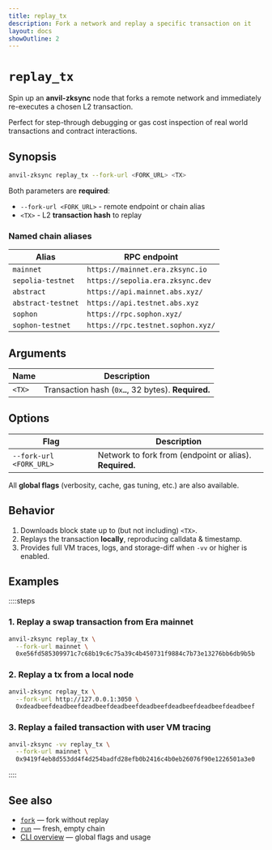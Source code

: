 ```yaml
---
title: replay_tx
description: Fork a network and replay a specific transaction on it
layout: docs
showOutline: 2
---
```


# `replay_tx`

Spin up an **anvil-zksync** node that forks a remote network and immediately re-executes a chosen L2
transaction.

Perfect for step-through debugging or gas cost inspection of real world transactions and contract
interactions.

## Synopsis

```bash // [replay_tx]
anvil-zksync replay_tx --fork-url <FORK_URL> <TX>
```

Both parameters are **required**:

- `--fork-url <FORK_URL>` - remote endpoint or chain alias
- `<TX>` - L2 **transaction hash** to replay

### Named chain aliases

| Alias              | RPC endpoint                      |
| ------------------ | --------------------------------- |
| `mainnet`          | `https://mainnet.era.zksync.io`   |
| `sepolia-testnet`  | `https://sepolia.era.zksync.dev`  |
| `abstract`         | `https://api.mainnet.abs.xyz/`    |
| `abstract-testnet` | `https://api.testnet.abs.xyz`     |
| `sophon`           | `https://rpc.sophon.xyz/`         |
| `sophon-testnet`   | `https://rpc.testnet.sophon.xyz/` |

## Arguments

| Name   | Description                                       |
| ------ | ------------------------------------------------- |
| `<TX>` | Transaction hash (`0x…`, 32 bytes). **Required.** |

## Options

| Flag                    | Description                                             |
| ----------------------- | ------------------------------------------------------- |
| `--fork-url <FORK_URL>` | Network to fork from (endpoint or alias). **Required.** |

All **global flags** (verbosity, cache, gas tuning, etc.) are also available.

## Behavior

1. Downloads block state up to (but not including) `<TX>`.
2. Replays the transaction **locally**, reproducing calldata & timestamp.
3. Provides full VM traces, logs, and storage-diff when `-vv` or higher is enabled.

## Examples

::::steps

### 1. Replay a swap transaction from Era mainnet

```bash
anvil-zksync replay_tx \
  --fork-url mainnet \
  0xe56fd585309971c7c68b19c6c75a39c4b450731f9884c7b73e13276bb6db9b5b
```

### 2. Replay a tx from a local node

```bash
anvil-zksync replay_tx \
  --fork-url http://127.0.0.1:3050 \
  0xdeadbeefdeadbeefdeadbeefdeadbeefdeadbeefdeadbeefdeadbeefdeadbeef
```

### 3. Replay a failed transaction with user VM tracing

```bash
anvil-zksync -vv replay_tx \
  --fork-url mainnet \
  0x9419f4eb8d553dd4f4d254badfd28efb0b2416c4b0eb26076f90e1226501a3e0
```

::::

## See also

- [`fork`](/cli/fork) — fork without replay
- [`run`](/cli/run) — fresh, empty chain
- [CLI overview](/cli/) — global flags and usage
